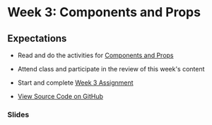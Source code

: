 # Week 3: Components and Props

## Expectations

- Read and do the activities for [Components and Props](/week-3/components-and-props)
- Attend class and participate in the review of this week's content
- Start and complete [Week 3 Assignment](/week-3/assignment)

- [View Source Code on GitHub](https://github.com/ashx3s/cprg-306-demo-site)

### Slides


<Slideshow file="/week-3/slides" />
